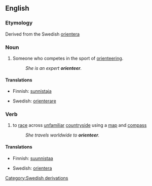 ==English==

===Etymology===
Derived from the Swedish [[orientera]]

===Noun===
{{en-noun}}

# Someone who competes in the sport of [[orienteering]].
#: ''She is an expert '''orienteer'''.''

====Translations====
{{trans-top|someone who competes in the sport of orienteering}}
*Finnish: [[sunnistaja]]
{{trans-mid}}
* Swedish: [[orienterare]]
{{trans-bottom}}

===Verb===
{{en-verb}}

# to [[race]] across [[unfamiliar]] [[countryside]] using a [[map]] and [[compass]]
#: ''She travels worldwide to '''orienteer'''.''

====Translations====
{{trans-top|to race across unfamiliar countryside using a map and compass}}
*Finnish: [[suunnistaa]]
{{trans-mid}}
* Swedish: [[orientera]]
{{trans-bottom}}

[[Category:Swedish derivations]]